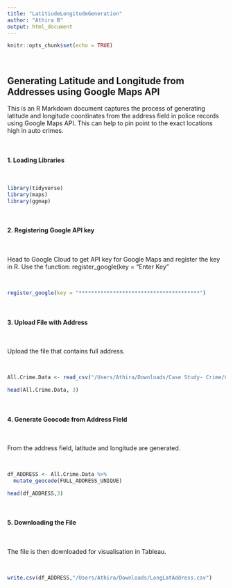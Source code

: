 ```yaml
---
title: "LatitiudeLongitudeGeneration"
author: "Athira B"
output: html_document
---
```


```r
knitr::opts_chunk$set(echo = TRUE)
```

<br>

## Generating Latitude and Longitude from Addresses using Google Maps API

This is an R Markdown document captures the process of generating latitude and longitude coordinates from the address field in police records using Google Maps API. This can help to pin point to the exact locations high in auto crimes.

<br>

#### 1. Loading Libraries

<br>

```r
library(tidyverse) 
library(maps)  
library(ggmap)
```

<br>

#### 2. Registering Google API key

<br>

Head to Google Cloud to get API key for Google Maps and register the key in R.
Use the function: register_google(key = "Enter Key"

<br>

```r
register_google(key = "***************************************")
```

<br>

#### 3. Upload File with Address

<br>

Upload the file that contains full address.

<br>

```r
All.Crime.Data <- read_csv("/Users/Athira/Downloads/Case Study- Crime/Cali PD/ALL/ADDRESS UNIQUE.csv", show_col_types = FALSE)

head(All.Crime.Data, 3)
```

<br>


#### 4. Generate Geocode from Address Field

<br>

From the address field, latitude and longitude are generated.

<br>

```r
df_ADDRESS <- All.Crime.Data %>% 
  mutate_geocode(FULL_ADDRESS_UNIQUE)
```

```r
head(df_ADDRESS,3)
```


<br>

#### 5. Downloading the File

<br>

The file is then downloaded for visualisation in Tableau.

<br>

```r
write.csv(df_ADDRESS,"/Users/Athira/Downloads/LongLatAddress.csv")
```

<br>


